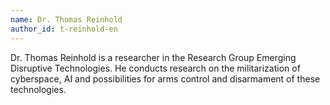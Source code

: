 ```yaml
---
name: Dr. Thomas Reinhold
author_id: t-reinhold-en
---
```


Dr. Thomas Reinhold is a researcher in the Research Group Emerging Disruptive Technologies. He conducts research on the militarization of cyberspace, AI and possibilities for arms control and disarmament of these technologies.
